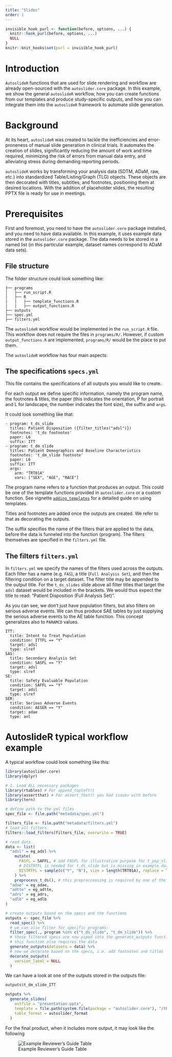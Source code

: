 ```yaml
---
title: "Slides"
order: 1
---
```


```r
invisible_hook_purl <- function(before, options, ...) {
  knitr::hook_purl(before, options, ...)
  NULL
}
knitr::knit_hooks$set(purl = invisible_hook_purl)
```


# Introduction


`AutoslideR` functions that are used for slide rendering and workflow are already open-sourced with the `autoslider.core` package. In this example, we show the general `autoslideR` workflow, how you can create functions from our templates and produce study-specific outputs, and how you can integrate them into the `autoslideR` framework to automate slide generation.


# Background

At its heart, `autoslideR` was created to tackle the inefficiencies and error-proneness of manual slide generation in clinical trials. It automates the creation of slides, significantly reducing the amount of work and time required, minimizing the risk of errors from manual data entry, and alleviating stress during demanding reporting periods.

`autoslideR` works by transforming your analysis data (SDTM, ADaM, raw, etc.) into standardized Table/Listing/Graph (TLG) objects. These objects are then decorated with titles, subtitles, and footnotes, positioning them at desired locations. With the addition of placeholder slides, the resulting PPTX file is ready for use in meetings.


# Prerequisites

First and foremost, you need to have the `autoslider.core` package installed, and you need to have data available. In this example, it uses example data stored in the `autoslider.core` package. The data needs to be stored in a named list (in this particular example, dataset names correspond to ADaM data sets).

## File structure


The folder structure could look something like: 

```
├── programs
│   ├── run_script.R
│   ├── R   
|   |   ├── template_functions.R
|   |   ├── output_functions.R
├── outputs
├── spec.yml
├── filters.yml
```

The `autoslideR` workflow would be implemented in the `run_script.R` file.
This workflow does not require the files in `programs/R/`. 
However, if custom `output_functions.R` are implemented, `programs/R/` would be the place to put them.

The `autoslideR` workflow has four main aspects: 

## The specifications `specs.yml` 

This file contains the specifications of all outputs you would like to create.

For each output we define specific information, namely the program name, the footnotes & titles, the paper (this indicates the orientation, P for portrait and L for landscape, the number indicates the font size), the suffix and `args`.

It could look something like that:

```
- program: t_ds_slide
  titles: Patient Disposition ({filter_titles("adsl")})
  footnotes: 't_ds footnotes'
  paper: L6
  suffix: ITT
- program: t_dm_slide
  titles: Patient Demographics and Baseline Characteristics
  footnotes: 't_dm_slide footnote'
  paper: L6
  suffix: ITT
  args:
    arm: "TRT01A"
    vars: ["SEX", "AGE", "RACE"]

```

The program name refers to a function that produces an output. 
This could be one of the template functions provided in `autoslider.core` or a custom function. See vignette [`adding_templates`](https://insightsengineering.github.io/autoslider.core/latest-tag/articles/adding_templates.html) for a detailed guide on using templates.

Titles and footnotes are added once the outputs are created.
We refer to that as decorating the outputs.

The suffix specifies the name of the filters that are applied to the data, before the data is funneled into the function (program).
The filters themselves are specified in the `filters.yml` file.

## The filters `filters.yml`

In `filters.yml` we specify the names of the filters used across the outputs. 
Each filter has a name (e.g. `FAS`), a title (`Full Analysis Set`), and then the filtering condition on a target dataset. 
The filter title may be appended to the output title. For the `t_ds_slides` slide above all filter titles that target the `adsl` dataset would be included in the brackets. 
We would thus expect the title to read: "Patient Disposition (Full Analysis Set)".


As you can see, we don't just have population filters, but also filters on serious adverse events. 
We can thus produce SAE tables by just supplying the serious adverse events to the AE table function. 
This concept generalizes also to `PARAMCD` values.


```
ITT:
  title: Intent to Treat Population
  condition: ITTFL == "Y"
  target: adsl
  type: slref
SAS:
  title: Secondary Analysis Set
  condition: SASFL == "Y"
  target: adsl
  type: slref
SE:
  title: Safety Evaluable Population
  condition: SAFFL == "Y"
  target: adsl
  type: slref
SER:
  title: Serious Adverse Events
  condition: AESER == "Y"
  target: adae
  type: anl

```

# AutoslideR typical workflow example

A typical workflow could look something like this: 

```r
library(autoslider.core)
library(dplyr)

# 1. Load ALL necessary packages
library(rtables) # For append_topleft()
library(assertthat) # For assert_that() you had issues with before
library(tern)

# define path to the yml files
spec_file <- file.path("metadata/spec.yml")

filters_file <- file.path("metadata/filters.yml")
# load all filters
filters::load_filters(filters_file, overwrite = TRUE)
```



```r
# read data
data <- list(
  "adsl" = eg_adsl %>%
    mutate(
      FASFL = SAFFL, # add FASFL for illustrative purpose for t_pop_slide
      # DISTRTFL is needed for t_ds_slide but is missing in example data
      DISTRTFL = sample(c("Y", "N"), size = length(TRT01A), replace = TRUE, prob = c(.1, .9))
    ) %>%
    preprocess_t_ds(), # this preproccessing is required by one of the autoslider.core functions
  "adae" = eg_adae,
  "adtte" = eg_adtte,
  "adrs" = eg_adrs,
  "adlb" = eg_adlb
)

# create outputs based on the specs and the functions
outputs <- spec_file %>%
  read_spec() %>%
  # we can also filter for specific programs:
  filter_spec(., program %in% c("t_ds_slide", "t_dm_slide")) %>%
  # these filtered specs are now piped into the generate_outputs function.
  # this function also requires the data
  generate_outputs(datasets = data) %>%
  # now we decorate based on the specs, i.e. add footnotes and titles
  decorate_outputs(
    version_label = NULL
  )
```


We can have a look at one of the outputs stored in the outputs file:
```r
outputs$t_dm_slide_ITT
```


```r
outputs %>%
  generate_slides(
    outfile = "presentation.pptx",
    template = file.path(system.file(package = "autoslider.core"), "/theme/basic.pptx"),
    table_format = autoslider_format
  )
```

For the final product, when it includes more output, it may look like the following

![Example Reviewer's Guide Table](eg_slides.png){fig-align="center"}
